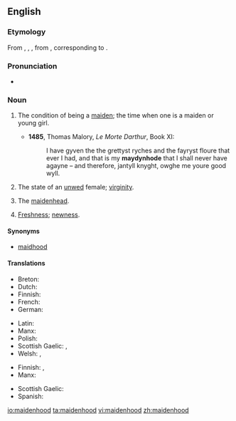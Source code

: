 ==English==

===Etymology===
From {{etyl|enm|en}} {{term|maydenhode|lang=enm}}, {{term|meidenhod|lang=enm}}, {{term|maȝdenhad|lang=enm}}, from {{etyl|ang|en}} {{term/t|ang|mæġdenhād||maidenhood}}, corresponding to {{suffix|maiden|hood}}.

===Pronunciation===
* {{a|UK}} {{IPA|/ˈmeɪd(ə)nhʊd/}}

===Noun===
{{en-noun|~}}

# {{context|uncountable|lang=en}} The condition of being a [[maiden]]; the time when one is a maiden or young girl.
#* '''1485''', Thomas Malory, ''Le Morte Darthur'', Book XI:
#*: I have gyven the the grettyst ryches and the fayryst floure that ever I had, and that is my '''maydynhode''' that I shall never have agayne – and therefore, jantyll knyght, owghe me youre good wyll.
# The state of an [[unwed]] female; [[virginity]].
# {{context|countable|lang=en}} The [[maidenhead]].
# [[freshness|Freshness]]; [[newness]].

====Synonyms====
* [[maidhood]]

====Translations====
{{trans-top|condition of being maiden}}
* Breton: {{t|br|gwerc'hted}}
* Dutch: {{t+|nl|maagdelijkheid}}
* Finnish: {{t-|fi|neitsyys}}
* French: {{t+|fr|virginité}}
* German: {{t|de|Jungfrauheid}}
{{trans-mid}}
* Latin: {{t-|la|virginitās|f}}
* Manx: {{t-|gv|moidynys|f}}
* Polish: {{t-|pl|dziewictwo|n}}
* Scottish Gaelic: {{t|gd|òigheachd|f}}, {{t|gd|maighdeannas|m}}
* Welsh: {{t|cy|gwyryfdod|m}}, {{t|cy|morwyndod|m}}
{{trans-bottom}}

{{trans-top|maidenhead}}
* Finnish: {{t-|fi|neitsyys}}, {{t-|fi|immenkalvo}}
* Manx: {{t-|gv|moidynys|f}}
{{trans-mid}}
* Scottish Gaelic: {{t|gd|maighdeannas|m}}
* Spanish: {{t+|es|virginidad}}
{{trans-bottom}}

[[io:maidenhood]]
[[ta:maidenhood]]
[[vi:maidenhood]]
[[zh:maidenhood]]